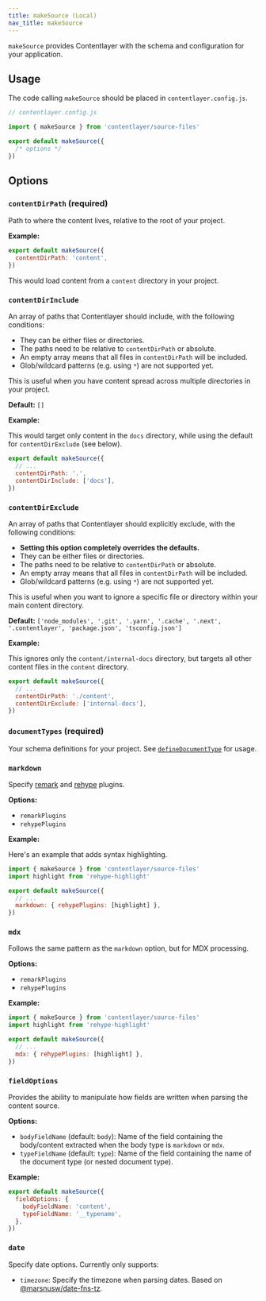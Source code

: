 ```yaml
---
title: makeSource (Local)
nav_title: makeSource
---
```


`makeSource` provides Contentlayer with the schema and configuration for your application.

## Usage

The code calling `makeSource` should be placed in `contentlayer.config.js`.

```ts
// contentlayer.config.js

import { makeSource } from 'contentlayer/source-files'

export default makeSource({
  /* options */
})
```

## Options

### `contentDirPath` (required)

Path to where the content lives, relative to the root of your project.

**Example:**

```js
export default makeSource({
  contentDirPath: 'content',
})
```

This would load content from a `content` directory in your project.

### `contentDirInclude`

An array of paths that Contentlayer should include, with the following conditions:

- They can be either files or directories.
- The paths need to be relative to `contentDirPath` or absolute.
- An empty array means that all files in `contentDirPath` will be included.
- Glob/wildcard patterns (e.g. using `*`) are not supported yet.

This is useful when you have content spread across multiple directories in your project.

**Default:** `[]`

**Example:**

This would target only content in the `docs` directory, while using the default for `contentDirExclude` (see below).

```js
export default makeSource({
  // ...
  contentDirPath: '.',
  contentDirInclude: ['docs'],
})
```

### `contentDirExclude`

An array of paths that Contentlayer should explicitly exclude, with the following conditions:

- **Setting this option completely overrides the defaults.**
- They can be either files or directories.
- The paths need to be relative to `contentDirPath` or absolute.
- An empty array means that all files in `contentDirPath` will be included.
- Glob/wildcard patterns (e.g. using `*`) are not supported yet.

This is useful when you want to ignore a specific file or directory within your main content directory.

**Default:** `['node_modules', '.git', '.yarn', '.cache', '.next', '.contentlayer', 'package.json', 'tsconfig.json']`

**Example:**

This ignores only the `content/internal-docs` directory, but targets all other content files in the `content` directory.

```js
export default makeSource({
  // ...
  contentDirPath: './content',
  contentDirExclude: ['internal-docs'],
})
```

### `documentTypes` (required)

Your schema definitions for your project. See [`defineDocumentType`](/docs/document-type) for usage.

### `markdown`

Specify [remark](https://remark.js.org/) and [rehype](https://github.com/rehypejs/rehype) plugins.

**Options:**

- `remarkPlugins`
- `rehypePlugins`

**Example:**

Here's an example that adds syntax highlighting.

```js
import { makeSource } from 'contentlayer/source-files'
import highlight from 'rehype-highlight'

export default makeSource({
  // ...
  markdown: { rehypePlugins: [highlight] },
})
```

### `mdx`

Follows the same pattern as the `markdown` option, but for MDX processing.

**Options:**

- `remarkPlugins`
- `rehypePlugins`

**Example:**

```js
import { makeSource } from 'contentlayer/source-files'
import highlight from 'rehype-highlight'

export default makeSource({
  // ...
  mdx: { rehypePlugins: [highlight] },
})
```

### `fieldOptions`

Provides the ability to manipulate how fields are written when parsing the content source.

**Options:**

- `bodyFieldName` (default: `body`): Name of the field containing the body/content extracted when the body type is `markdown` or `mdx`.
- `typeFieldName` (default: `type`): Name of the field containing the name of the document type (or nested document type).

**Example:**

```js
export default makeSource({
  fieldOptions: {
    bodyFieldName: 'content',
    typeFieldName: '__typename',
  },
})
```

### `date`

Specify date options. Currently only supports:

- `timezone`: Specify the timezone when parsing dates. Based on [@marsnusw/date-fns-tz](https://github.com/marnusw/date-fns-tz#zonedtimetoutc).

